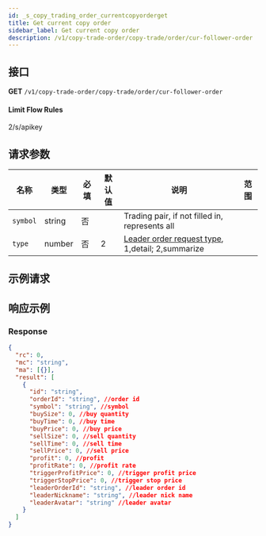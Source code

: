 ```yaml
---
id: _s_copy_trading_order_currentcopyorderget
title: Get current copy order
sidebar_label: Get current copy order
description: /v1/copy-trade-order/copy-trade/order/cur-follower-order
---
```


## 接口

**GET** `/v1/copy-trade-order/copy-trade/order/cur-follower-order`

#### **Limit Flow Rules**

2/s/apikey

## 请求参数

| 名称 | 类型 | 必填 | 默认值 | 说明 | 范围 |
| --- | --- | --- | --- | --- | --- |
| `symbol` | string | 否 |  | Trading pair, if not filled in, represents all |  |
| `type` | number | 否 | 2 | <a href="#leaderOrderRequestType">Leader order request type</a>, 1,detail; 2,summarize |  |

## 示例请求

## 响应示例

### Response

```json
{
  "rc": 0,
  "mc": "string",
  "ma": [{}],
  "result": [
    {
      "id": "string",
      "orderId": "string", //order id
      "symbol": "string", //symbol
      "buySize": 0, //buy quantity
      "buyTime": 0, //buy time
      "buyPrice": 0, //buy price
      "sellSize": 0, //sell quantity
      "sellTime": 0, //sell time
      "sellPrice": 0, //sell price
      "profit": 0, //profit
      "profitRate": 0, //profit rate
      "triggerProfitPrice": 0, //trigger profit price
      "triggerStopPrice": 0, //trigger stop price
      "leaderOrderId": "string", //leader order id
      "leaderNickname": "string", //leader nick name
      "leaderAvatar": "string" //leader avatar
    }
  ]
}
```
